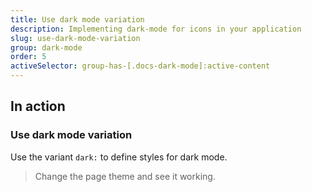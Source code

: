 ```yaml
---
title: Use dark mode variation
description: Implementing dark-mode for icons in your application
slug: use-dark-mode-variation
group: dark-mode
order: 5
activeSelector: group-has-[.docs-dark-mode]:active-content
---
```


## In action
### Use dark mode variation

Use the variant `dark:` to define styles for dark mode.

> Change the page theme and see it working.
